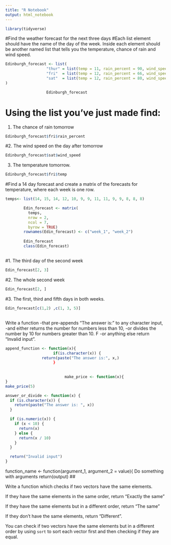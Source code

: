 ```yaml
---
title: "R Notebook"
output: html_notebook
---
```


```r
library(tidyverse)
```


#Find the weather forecast for the next three days
#Each list element should have the name of the day of the week. Inside each element should be another named list that tells you the temperature, chance of rain and wind speed.

```r
Edinburgh_forecast <- list(
                  "thur" = list(temp = 11, rain_percent = 90, wind_speed = 14),
                  "fri"  = list(temp = 12, rain_percent = 66, wind_speed = 25),
                  "sat"  = list(temp = 12, rain_percent = 80, wind_speed = 22)
)

                  Edinburgh_forecast
```


# Using the list you've just made find:

1. The chance of rain tomorrow
```r
Edinburgh_forecast$fri$rain_percent
```

#2. The wind speed on the day after tomorrow

```r
Edinburgh_forecast$sat$wind_speed
```

3. The temperature tomorrow.
```r
Edinburgh_forecast$fri$temp
```


#Find a 14 day forecast and create a matrix of the forecasts for temperature, where each week is one row.

```r

temps<- list(14, 15, 14, 12, 10, 9, 9, 11, 11, 9, 9, 8, 8, 8)

        Edin_forecast <- matrix(
          temps, 
          nrow = 2, 
          ncol = 7, 
          byrow = TRUE)
        rownames(Edin_forecast) <- c("week_1", "week_2")
        
        Edin_forecast
        class(Edin_forecast)
 
```


#1. The third day of the second week
```r
Edin_forecast[2, 3]
```

#2. The whole second week
```r
Edin_forecast[2, ]
```


#3. The first, third and fifth days in both weeks.
```r

Edin_forecast[c(1,2) ,c(1, 3, 5)]
```



##

Write a function 
-that pre-appends "The answer is: " to any character input, 
-and either returns the number for numbers less than 10, 
-or divides the number by 10 for numbers greater than 10. F
-or anything else return "Invalid input".
```r
append_function <- function(x){
                     if(is.character(x)) {
                return(paste("The answer is:", x,) 
                     }
                       
                        
                          make_price <- function(x){
}
make_price(5)
```


```r
answer_or_divide <- function(x) {
  if (is.character(x)) {
    return(paste("The answer is: ", x))
  }

  if (is.numeric(x)) {
    if (x < 10) {
      return(x)
    } else {
      return(x / 10)
    }
  }

  return("Invalid input")
}
```

function_name <- function(argument_1, argument_2 = value){
  Do something with arguments
  return(output)
##

Write a function which checks if two vectors have the same elements. 

If they have the same elements in the same order, return "Exactly the same"

If they have the same elements but in a different order, return "The same"

If they don't have the same elements, return "Different".


You can check if two vectors have the same elements but in a different order by using `sort` to sort each vector first and then checking if they are equal.

